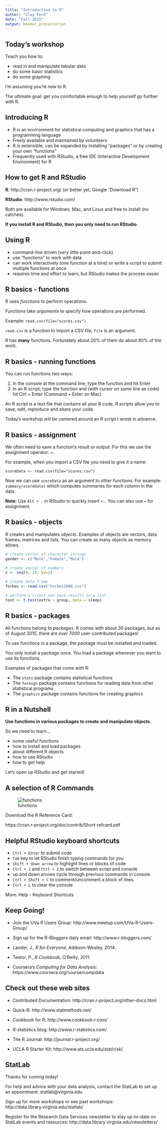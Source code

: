 ---
title: "Introduction to R"
author: "Clay Ford"
date: "Fall 2015"
output: beamer_presentation
---

## Today's workshop

Teach you how to:

- read in and manipulate tabular data
- do some basic statistics
- do some graphing

I'm assuming you're new to R.

The ultimate goal: get you comfortable enough to help yourself go further with R.


## Introducing R

- R is an environment for statistical computing and graphics that has a programming language
- Freely available and maintained by volunteers
- R is extensible; can be expanded by installing "packages" or by creating your own "functions"
- Frequently used with RStudio, a free IDE (Interactive Development Environment) for R


## How to get R and RStudio

**R**: http://cran.r-project.org/ (or better yet, Google “Download R”)

**RStudio**: http://www.rstudio.com/ 

Both are available for Windows, Mac, and Linux and free to install (no catches).

**If you install R and RStudio, then you only need to run RStudio.**


## Using R

- command-line driven (*very* little point-and-click)
- use "functions" to work with data
- can work interactively (one function at a time) or write a script to submit multiple functions at once
- requires time and effort to learn, but RStudio makes the process easier


## R basics - functions

R uses *functions* to perform operations.

Functions take *arguments* to specify how operations are performed.

Example: `read.csv(file="scores.csv")`

`read.csv` is a function to import a CSV file; `file` is an argument.

R has **many** functions. Fortunately about 20% of them do about 80% of the work.


## R basics - running functions

You can run functions two ways:

1. In the console at the command line; type the function and hit Enter
2. In an R script; type the function and (with cursor on same line as code) hit Ctrl + Enter (Command + Enter on Mac)

An R script is a text file that contains all your R code. R scripts allow you to save, edit, reproduce and share your code.

Today's workshop will be centered around an R script I wrote in advance.



## R basics - assignment

We often need to save a function's result or output. For this we use the assignment operator: ` <- `

For example, when you import a CSV file you need to give it a name:

`scoreData <- read.csv(file="scores.csv")`

Now we can use `scoreData` as an argument to other functions. For example: `summary(scoreData)` which computes summaries for each column in the data.

**Note**: Use `Alt + -` in RStudio to quickly insert ` <- `. You can also use `=` for assignment.

## R basics - objects

R creates and manipulates *objects*. Examples of objects are vectors, data frames, matrices and lists. You can create as many objects as memory allows.

```{r}
# create vector of character strings
gender <- c("Male","Female","Male") 

# create vector of numbers
x <- seq(0, 10, by=2) 

# create data frame
forbes <- read.csv("Forbes2000.csv")  

# perform a t-test and save results in a list
tout <- t.test(extra ~ group, data = sleep)
```


## R basics - packages

All functions belong to *packages*. R comes with about 30 packages, but as of August 2015, there are *over 7000* user-contributed packages!

To use functions in a package, the package must be installed and loaded. 

You only install a package once. You load a package whenever you want to use its functions.

Examples of packages that come with R:

- The `stats` package contains statistical functions
- The `foreign` package contains functions for reading data from other statistical programs
- The `graphics` package contains functions for creating graphics


## R in a Nutshell

**Use functions in various packages to create and manipulate objects**.

So we need to learn...

- some useful functions
- how to install and load packages
- about different R objects
- how to use RStudio
- how to get help

Let's open up RStudio and get started!

## A selection of R Commands

![functions](functions.jpg)

Download the R Reference Card: 

https://cran.r-project.org/doc/contrib/Short-refcard.pdf

## Helpful RStudio keyboard shortcuts

- `Ctrl + Enter` to submit code
- `Tab` key to let RStudio finish typing commands for you
- `Shift + down arrow` to highlight lines or blocks of code
- `Ctrl + 1` and `Ctrl + 2` to switch between script and console
- up and down arrows cycle through previous commands in console
- `Ctrl + Shift + C` to comment/uncomment a block of lines
- `Ctrl + L` to clear the console

More: Help - Keyboard Shortcuts

## Keep Going!

- Join the UVa R Users Group: http://www.meetup.com/UVa-R-Users-Group/

- Sign up for the R-Bloggers daily email: http://www.r-bloggers.com/

- Lander, J., *R for Everyone*, Addison-Wesley, 2014.

- Teetor, P., *R Cookbook*, O'Reilly, 2011.

- Coursera's *Computing for Data Analysis*: https://www.coursera.org/course/compdata


## Check out these web sites

- Contributed Documentation: http://cran.r-project.org/other-docs.html

- Quick-R: http://www.statmethods.net/

- Cookbook for R: http://www.cookbook-r.com/

- R-statistics blog: http://www.r-statistics.com/

- The R Journal: http://journal.r-project.org/

- UCLA R Starter Kit: http://www.ats.ucla.edu/stat/r/sk/


## StatLab

Thanks for coming today!

For help and advice with your data analysis, contact the StatLab to set up an appointment: statlab@virginia.edu

Sign up for more workshops or see past workshops:
http://data.library.virginia.edu/statlab/

Register for the Research Data Services newsletter to stay up-to-date on StatLab events and resources: http://data.library.virginia.edu/newsletters/
